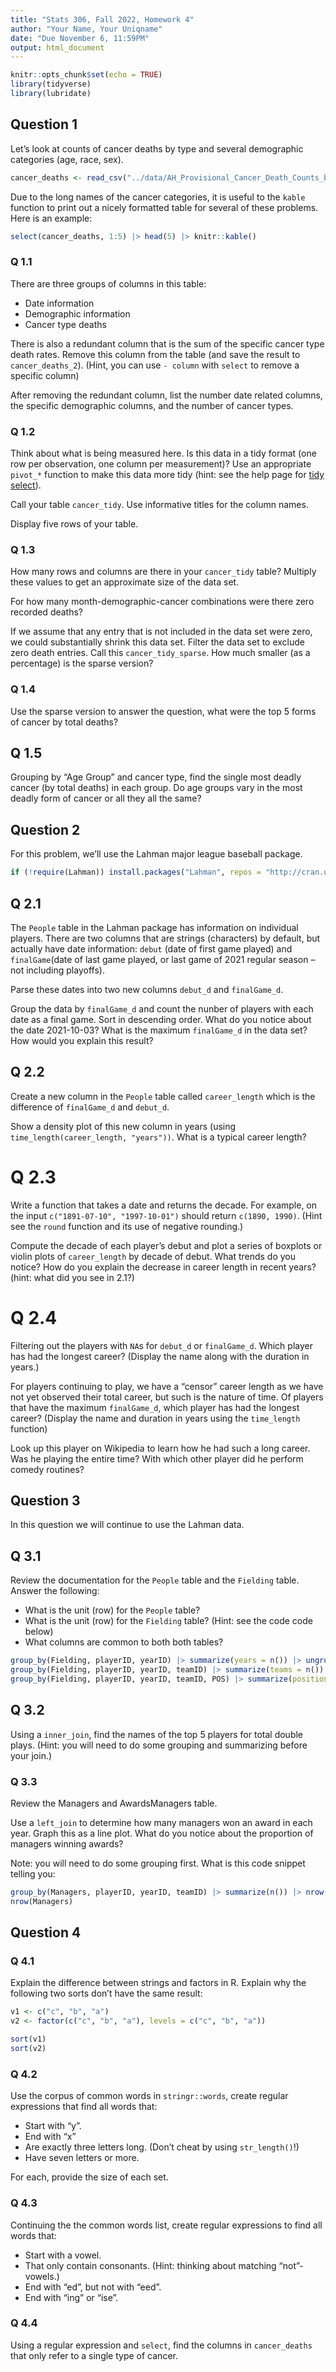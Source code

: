 ```yaml
---
title: "Stats 306, Fall 2022, Homework 4"
author: "Your Name, Your Uniqname"
date: "Due November 6, 11:59PM"
output: html_document
---
```


```r
knitr::opts_chunk$set(echo = TRUE)
library(tidyverse)
library(lubridate)
```

## Question 1

Let's look at counts of cancer deaths by type and several demographic categories
(age, race, sex).

```r
cancer_deaths <- read_csv("../data/AH_Provisional_Cancer_Death_Counts_by_Month_and_Year__2020-2021.csv.gz")
```

Due to the long names of the cancer categories, it is useful to the `kable` function to print out a nicely formatted table for several of these problems. Here is an example:

```r
select(cancer_deaths, 1:5) |> head(5) |> knitr::kable()
```

### Q 1.1

There are three groups of columns in this table:

- Date information
- Demographic information
- Cancer type deaths

There is also a redundant column that is the sum of the specific cancer type death rates. Remove this column from the table (and save the result to `cancer_deaths_2`). (Hint, you can use `- column` with `select` to remove a specific column)

After removing the redundant column, list the number date related columns, the specific demographic columns, and the number of cancer types.

### Q 1.2

Think about what is being measured here. Is this data in a tidy format (one row per observation, one column per measurement)? Use an appropriate `pivot_*` function to make this data more tidy (hint: see the help page for [tidy select](https://tidyr.tidyverse.org/reference/tidyr_tidy_select.html_ for some useful helper functions to pick all the cancer columns)). 

Call your table `cancer_tidy`. Use informative titles for the column names.

Display five rows of your table.

### Q 1.3

How many rows and columns are there in your `cancer_tidy` table? Multiply these values to get an approximate size of the data set.

For how many month-demographic-cancer combinations were there zero recorded deaths?

If we assume that any entry that is not included in the data set were zero, we could substantially shrink this data set. Filter the data set to exclude zero death entries. Call this `cancer_tidy_sparse`. How much smaller (as a percentage) is the sparse version?

### Q 1.4
Use the sparse version to answer the question, what were the top 5 forms of cancer by total deaths? 

## Q 1.5

Grouping by "Age Group" and cancer type, find the single most deadly cancer (by total deaths) in each group.  Do age groups vary in the most deadly form of cancer or all they all the same?


## Question 2

For this problem, we'll use the Lahman major league baseball package.

```r
if (!require(Lahman)) install.packages("Lahman", repos = "http://cran.us.r-project.org")
```

## Q 2.1

The `People` table in the Lahman package has information on individual players. There are two columns that are strings (characters) by default, but actually have date information: `debut` (date of first game played) and `finalGame`(date of last game played, or last game of 2021 regular season -- not including playoffs). 

Parse these dates into two new columns `debut_d` and `finalGame_d`.

Group the data by `finalGame_d` and count the nunber of players with each date as a final game. Sort in descending order. What do you notice about the date 2021-10-03? What is the maximum `finalGame_d` in the data set? How would you explain this result?

## Q 2.2

Create a new column in the `People` table called `career_length` which is the difference of `finalGame_d` and `debut_d`.

Show a density plot of this new column in years (using  `time_length(career_length, "years"))`. What is a typical career length?

# Q 2.3

Write a function that takes a date and returns the decade. For example, on the input `c("1891-07-10", "1997-10-01")` should return `c(1890, 1990)`. (Hint see the `round` function and its use of negative rounding.)

Compute the decade of each player's debut and plot a series of boxplots or violin plots of `career_length` by decade of debut. What trends do you notice? How do you explain the decrease in career length in recent years? (hint: what did you see in 2.1?)

# Q 2.4

Filtering out the players with `NA`s for `debut_d` or `finalGame_d`. Which player has had the longest career? (Display the name along with the duration in years.)

For players continuing to play, we have a "censor" career length as we have not yet observed their total career, but such is the nature of time. Of players that have the maximum `finalGame_d`, which player has had the longest career? (Display the name and duration in years using the `time_length` function)

Look up this player on Wikipedia to learn how he had such a long career. Was he playing the entire time? With which other player did he perform comedy routines?

## Question 3

In this question we will continue to use the Lahman data.

## Q 3.1

Review the documentation for the `People` table and the `Fielding` table. Answer the following:

- What is the unit (row) for the `People` table?
- What is the unit (row) for the `Fielding` table? (Hint: see the code code below)
- What columns are common to both both tables?

```r
group_by(Fielding, playerID, yearID) |> summarize(years = n()) |> ungroup() |> summarize(sum(years > 1))
group_by(Fielding, playerID, yearID, teamID) |> summarize(teams = n()) |> ungroup() |> summarize(sum(teams > 1))
group_by(Fielding, playerID, yearID, teamID, POS) |> summarize(positions = n()) |> ungroup() |> summarize(sum(positions > 1))
```
## Q 3.2

Using a `inner_join`, find the names of the top 5 players for total double plays. (Hint: you will need to do some grouping and summarizing before your join.)

### Q 3.3

Review the Managers and AwardsManagers table.

Use a `left_join` to determine how many managers won an award in each year. Graph this as a line plot. What do you notice about the proportion of managers winning awards?

Note: you will need to do some grouping first. What is this code snippet telling you:

```r
group_by(Managers, playerID, yearID, teamID) |> summarize(n()) |> nrow()
nrow(Managers)
```

## Question 4

### Q 4.1

Explain the difference between strings and factors in R. Explain why the following two sorts don't have the same result:

```r
v1 <- c("c", "b", "a")
v2 <- factor(c("c", "b", "a"), levels = c("c", "b", "a"))

sort(v1)
sort(v2)
```

### Q 4.2

Use the corpus of common words in `stringr::words`, create regular expressions that find all words that:

- Start with "y".
- End with "x"
- Are exactly three letters long. (Don’t cheat by using `str_length()`!)
- Have seven letters or more.

For each, provide the size of each set.

### Q 4.3

Continuing the the common words list, create regular expressions to find all words that:

- Start with a vowel.
- That only contain consonants. (Hint: thinking about matching "not"-vowels.)
- End with "ed", but not with "eed".
- End with "ing" or "ise".

### Q 4.4

Using a regular expression and `select`, find the columns in `cancer_deaths` that only refer to a single type of cancer.


